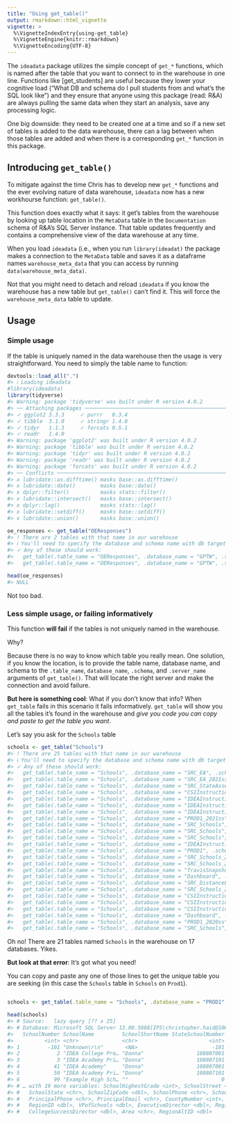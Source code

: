 ```yaml
---
title: "Using get_table()"
output: rmarkdown::html_vignette
vignette: >
  %\VignetteIndexEntry{using-get_table}
  %\VignetteEngine{knitr::rmarkdown}
  %\VignetteEncoding{UTF-8}
---
```




The `ideadata` package utilizes the simple concept of `get_*` functions, which is named after the table that you want to connect to in the warehouse in one line.  Functions like [get_students] are useful because they lower your cognitive load ("What DB and schema do I pull students from and what's the SQL look like") and they ensure that anyone using this package (read: R&A) are always pulling the same data when they start an analysis, save any processing logic.

One big downside: they need to be created one at a time and so if a new set of tables is added to the data warehouse, there can a lag between when those tables are added and when there is a corresponding `get_*` function in this package.

## Introducing `get_table()`

To mitigate against the time Chris has to develop new `get_*` functions and the ever evolving nature of data warehouse, `ideadata` now has a new workhourse function: `get_table()`.

This function does exactly what it says: it get's tables from the warehouse by looking up table location in the `MetaData` table in the `Documentation` schema of R&A's SQL Server instance.  That table updates frequently and contains a comprehensive view of the data warehouse at any time.

When you load `ideadata` (i.e., when you run `library(ideadat)` the package makes a connection  to the `MetaData` table and saves it as a dataframe names `warehouse_meta_data` that you can access by running `data(warehouse_meta_data)`. 

Not that you might need to detach and reload `ideadata` if you know the warehouse has a new table but `get_table()` can't find it.  This will force the `warehouse_meta_data` table to update. 

## Usage

### Simple usage
If the table is uniquely named in the data warehouse then the usage is very straightforward. You need to simply the table name to function:


```r
devtools::load_all(".")
#> ℹ Loading ideadata
#library(ideadata)
library(tidyverse)
#> Warning: package 'tidyverse' was built under R version 4.0.2
#> ── Attaching packages ──────────────────────────────────────────────────────────── tidyverse 1.3.1 ──
#> ✓ ggplot2 3.3.3     ✓ purrr   0.3.4
#> ✓ tibble  3.1.0     ✓ stringr 1.4.0
#> ✓ tidyr   1.1.3     ✓ forcats 0.5.1
#> ✓ readr   1.4.0
#> Warning: package 'ggplot2' was built under R version 4.0.2
#> Warning: package 'tibble' was built under R version 4.0.2
#> Warning: package 'tidyr' was built under R version 4.0.2
#> Warning: package 'readr' was built under R version 4.0.2
#> Warning: package 'forcats' was built under R version 4.0.2
#> ── Conflicts ─────────────────────────────────────────────────────────────── tidyverse_conflicts() ──
#> x lubridate::as.difftime() masks base::as.difftime()
#> x lubridate::date()        masks base::date()
#> x dplyr::filter()          masks stats::filter()
#> x lubridate::intersect()   masks base::intersect()
#> x dplyr::lag()             masks stats::lag()
#> x lubridate::setdiff()     masks base::setdiff()
#> x lubridate::union()       masks base::union()

oe_responses <- get_table("OEResponses")
#> ! There are 2 tables with that name in our warehouse
#> ℹ You'll need to specify the database and schema name with db target.
#> ✓ Any of these should work:
#>   get_table(.table_name = "OEResponses", .database_name = "GPTW", .schema = "dbo", .server_name = "791150-HQVRA")
#>   get_table(.table_name = "OEResponses", .database_name = "GPTW", .schema = "dbo", .server_name = "RGVPDRA-DASQL")

head(oe_responses)
#> NULL
```
Not too bad.

### Less simple usage, or failing informatively
This function **will fail** if the tables is not uniquely named in the warehouse. 

Why? 

Because there is no way to know which table you really mean.  One solution, if you know the location, is to provide the table name, database name, and schema to the `.table_name`, `database_name`,  `.schema`, and `.server_name` arguments of `get_table()`.  That will locate the right server and make the connection and avoid failure.

**But here is something cool**: What if you don't know that info? When `get_table` fails in this scenario it fails informatively.  `get_table` will show you all the tables it's found in the warehouse and *give you code you can copy and paste to get the table you want*.

Let's say you ask for the `Schools` table


```r
schools <- get_table("Schools")
#> ! There are 25 tables with that name in our warehouse
#> ℹ You'll need to specify the database and schema name with db target.
#> ✓ Any of these should work:
#>   get_table(.table_name = "Schools", .database_name = "SRC_EA", .schema = "dbo", .server_name = "1044407-SQLDS2")
#>   get_table(.table_name = "Schools", .database_name = "SRC_EA_2021ss", .schema = "dbo", .server_name = "1044407-SQLDS2")
#>   get_table(.table_name = "Schools", .database_name = "SRC_StateAssessments", .schema = "dbo", .server_name = "1044407-SQLDS2")
#>   get_table(.table_name = "Schools", .database_name = "CSIInstructionDebug", .schema = "dbo", .server_name = "1064618-SQLDI")
#>   get_table(.table_name = "Schools", .database_name = "IDEAInstructionDebug", .schema = "dbo", .server_name = "1064618-SQLDI")
#>   get_table(.table_name = "Schools", .database_name = "IDEAInstructionStage", .schema = "dbo", .server_name = "1064618-SQLDI")
#>   get_table(.table_name = "Schools", .database_name = "IDEAInstructionStageFORMS", .schema = "dbo", .server_name = "1064618-SQLDI")
#>   get_table(.table_name = "Schools", .database_name = "PROD1_2021ss", .schema = "Schools", .server_name = "1065574-SQLPRD1")
#>   get_table(.table_name = "Schools", .database_name = "SRC_Schools", .schema = "LA", .server_name = "887192-SQLDS")
#>   get_table(.table_name = "Schools", .database_name = "SRC_Schools", .schema = "MidLand.PM", .server_name = "887192-SQLDS")
#>   get_table(.table_name = "Schools", .database_name = "SRC_Schools", .schema = "PowerSchool", .server_name = "887192-SQLDS")
#>   get_table(.table_name = "Schools", .database_name = "IDEAInstruction", .schema = "dbo", .server_name = "1064618-SQLDI")
#>   get_table(.table_name = "Schools", .database_name = "PROD1", .schema = "Schools", .server_name = "1065574-SQLPRD1")
#>   get_table(.table_name = "Schools", .database_name = "SRC_Schools_2021ss", .schema = "LA", .server_name = "887192-SQLDS")
#>   get_table(.table_name = "Schools", .database_name = "SRC_Schools_2021ss", .schema = "MidLand.PM", .server_name = "887192-SQLDS")
#>   get_table(.table_name = "Schools", .database_name = "TravisSnapshotData", .schema = "MidLand.PM", .server_name = "887192-SQLDS")
#>   get_table(.table_name = "Schools", .database_name = "Dashboard", .schema = "dbo", .server_name = "791150-HQVRA")
#>   get_table(.table_name = "Schools", .database_name = "SRC_DistanceLearning", .schema = "TeamsEducation", .server_name = "887192-SQLDS")
#>   get_table(.table_name = "Schools", .database_name = "SRC_Schools_2021ss", .schema = "TX", .server_name = "887192-SQLDS")
#>   get_table(.table_name = "Schools", .database_name = "CSIInstruction", .schema = "dbo", .server_name = "1064618-SQLDI")
#>   get_table(.table_name = "Schools", .database_name = "CSIInstruction_ROSTER_BACK", .schema = "dbo", .server_name = "1064618-SQLDI")
#>   get_table(.table_name = "Schools", .database_name = "CSIInstructionStage", .schema = "dbo", .server_name = "1064618-SQLDI")
#>   get_table(.table_name = "Schools", .database_name = "Dashboard", .schema = "dbo", .server_name = "RGVPDRA-DASQL")
#>   get_table(.table_name = "Schools", .database_name = "PROD1_2020ss", .schema = "Schools", .server_name = "1065574-SQLPRD1")
#>   get_table(.table_name = "Schools", .database_name = "SRC_Schools", .schema = "TX", .server_name = "887192-SQLDS")
```

Oh no! There are 21 tables named `Schools` in the warehouse on 17 databases.  Yikes.

**But look at that error**: It's got what you need!

You can copy and paste any one of those lines to get the unique table you are seeking (in this case the `Schools` table in `Schools` on `Prod1`).


```r

schools <- get_table(.table_name = "Schools", .database_name = "PROD1", .schema = "Schools")

head(schools)
#> # Source:   lazy query [?? x 25]
#> # Database: Microsoft SQL Server 13.00.5888[IPS\christopher.haid@1065574-SQLPRD1/PROD1]
#>   SchoolNumber SchoolName         SchoolShortName StateSchoolNumber SchoolAbbreviat… SchoolLowestGra…
#>          <int> <chr>              <chr>                       <int> <chr>                       <int>
#> 1         -101 "Unknown\r\n"       <NA>                        -101 "Unknown\r\n"                   0
#> 2            2 "IDEA College Pre… "Donna"                 108807001 "ICP"                           9
#> 3            3 "IDEA Academy Pri… "Donna"                 108807101 "IA"                           -1
#> 4           41 "IDEA Academy"     "Donna"                 108807001 "IMS"                           6
#> 5           50 "IDEA Academy Pri… "Donna"                 108807101 "IPK"                          -1
#> 6           99 "Example High Sch… ""                              0 "EXHS"                          9
#> # … with 19 more variables: SchoolHighestGrade <int>, SchoolStreet <chr>, SchoolCity <chr>,
#> #   SchoolState <chr>, SchoolZipCode <dbl>, SchoolPhone <chr>, SchoolFax <chr>, PrincipalName <chr>,
#> #   PrincipalPhone <chr>, PrincipalEmail <chr>, CountyNumber <int>, CountyName <chr>,
#> #   RegionID <dbl>, VPofSchools <dbl>, ExecutiveDirector <dbl>, RegionDirectorOfOperations <dbl>,
#> #   CollegeSuccessDirector <dbl>, Area <chr>, RegionAltID <dbl>
```




